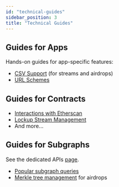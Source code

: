 ```yaml
---
id: "technical-guides"
sidebar_position: 3
title: "Technical Guides"
---
```


## Guides for Apps

Hands-on guides for app-specific features:

- [CSV Support](/apps/guides/csv-support) (for streams and airdrops)
- [URL Schemes](/apps/guides/url-schemes)

## Guides for Contracts

- [Interactions with Etherscan](/guides/lockup/etherscan)
- [Lockup Stream Management](/guides/lockup/examples/stream-management/withdraw)
- And more...

## Guides for Subgraphs

See the dedicated APIs [page](/api/overview).

- [Popular subgraph queries](/api/lockup/the-graph/queries)
- [Merkle tree management](/api/airdrops/merkle-api/examples) for airdrops
